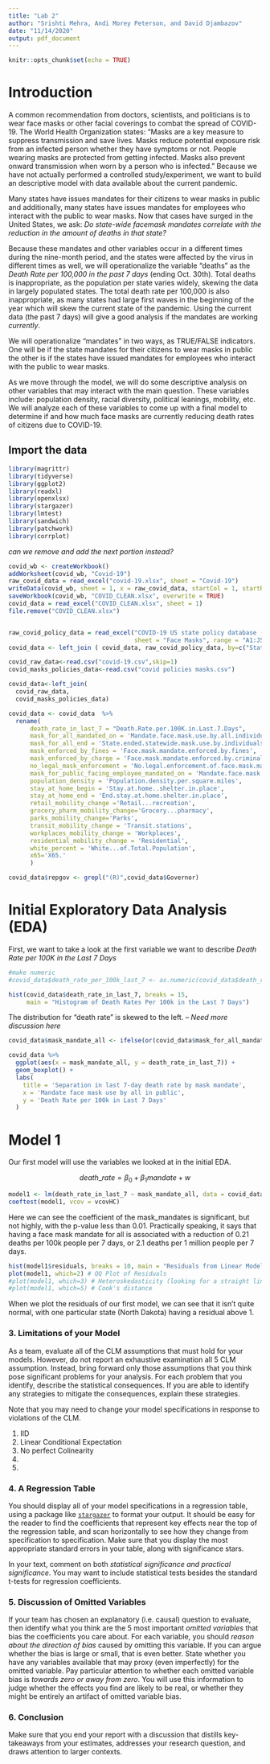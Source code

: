 ```yaml
---
title: "Lab 2"
author: "Srishti Mehra, Andi Morey Peterson, and David Djambazov"
date: "11/14/2020"
output: pdf_document
---
```


```r
knitr::opts_chunk$set(echo = TRUE)
```

# Introduction

  A common recommendation from doctors, scientists, and politicians is to wear face masks or other facial coverings to combat the spread of COVID-19. The World Health Organization states: "Masks are a key measure to suppress transmission and save lives. Masks reduce potential exposure risk from an infected person whether they have symptoms or not. People wearing masks are protected from getting infected. Masks also prevent onward transmission when worn by a person who is infected." Because we have not actually performed a controlled study/experiment, we want to build an descriptive model with data available about the current pandemic. 

Many states have issues mandates for their citizens to wear masks in public and additionally, many states have issues mandates for employees who interact with the public to wear masks.  Now that cases have surged in the United States, we ask: *Do state-wide facemask mandates correlate with the reduction in the amount of deaths in that state?* 

Because these mandates and other variables occur in a different times during the nine-month period, and the states were affected by the virus in different times as well, we will operationalize the variable "deaths" as the *Death Rate per 100,000  in the past 7 days* (ending Oct. 30th). Total deaths is inappropriate, as the population per state varies widely, skewing the data in largely populated states.  The total death rate per 100,000 is also inappropriate, as many states had large first waves in the beginning of the year which will skew the current state of the pandemic.  Using the current data (the past 7 days) will give a good analysis if the mandates are working *currently*.

We will operationalize "mandates" in two ways, as TRUE/FALSE indicators.  One will be if the state mandates for their citizens to wear masks in public the other is if the states have issued mandates for employees who interact with the public to wear masks.

As we move through the model, we will do some descriptive analysis on other variables that may interact with the main question.  These variables include: population density, racial diversity, political leanings, mobility, etc.  We will analyze each of these variables to come up with a final model to determine if and how much face masks are currently reducing death rates of citizens due to COVID-19. 

## Import the data

```r
library(magrittr)
library(tidyverse)
library(ggplot2)
library(readxl)
library(openxlsx)
library(stargazer)
library(lmtest)
library(sandwich)
library(patchwork)
library(corrplot)
```

*can we remove and add the next portion instead?*
```r
covid_wb <- createWorkbook()
addWorksheet(covid_wb, "Covid-19")
raw_covid_data = read_excel("covid-19.xlsx", sheet = "Covid-19")
writeData(covid_wb, sheet = 1, x = raw_covid_data, startCol = 1, startRow = 0, colNames = TRUE)
saveWorkbook(covid_wb, "COVID_CLEAN.xlsx", overwrite = TRUE)
covid_data = read_excel("COVID_CLEAN.xlsx", sheet = 1)
file.remove("COVID_CLEAN.xlsx")


raw_covid_policy_data = read_excel("COVID-19 US state policy database (CUSP).xlsx",
                                   sheet = "Face Masks", range = "A1:J52")
covid_data <- left_join ( covid_data, raw_covid_policy_data, by=c("State"))

```

```r
covid_raw_data<-read.csv("covid-19.csv",skip=1)
covid_masks_policies_data<-read.csv("covid policies masks.csv")

covid_data<-left_join(
  covid_raw_data,
  covid_masks_policies_data)
```


```r
covid_data <- covid_data  %>% 
  rename(
      death_rate_in_last_7 = "Death.Rate.per.100K.in.Last.7.Days",
      mask_for_all_mandated_on = 'Mandate.face.mask.use.by.all.individuals.in.public.spaces',
      mask_for_all_end = 'State.ended.statewide.mask.use.by.individuals.in.public.spaces',
      mask_enforced_by_fines = 'Face.mask.mandate.enforced.by.fines',
      mask_enforced_by_charge = 'Face.mask.mandate.enforced.by.criminal.charge.citation',
      no_legal_mask_enforcement = 'No.legal.enforcement.of.face.mask.mandate',
      mask_for_public_facing_employee_mandated_on = 'Mandate.face.mask.use.by.employees.in.public.facing.businesses',
      population_density = 'Population.density.per.square.miles',
      stay_at_home_begin = 'Stay.at.home..shelter.in.place',
      stay_at_home_end = 'End.stay.at.home.shelter.in.place',
      retail_mobility_change ='Retail...recreation',
      grocery_pharm_mobility_change='Grocery...pharmacy',
      parks_mobility_change='Parks',
      transit_mobility_change = 'Transit.stations',
      workplaces_mobility_change = 'Workplaces',
      residential_mobility_change = 'Residential',
      white_percent = 'White...of.Total.Population',
      x65='X65.'
      )

covid_data$repgov <- grepl("(R)",covid_data$Governor)

```

# Initial Exploratory Data Analysis (EDA)

First, we want to take a look at the first variable we want to describe *Death Rate per 100K in the Last 7 Days*

```r
#make numeric
#covid_data$death_rate_per_100k_last_7 <- as.numeric(covid_data$death_rate_in_last_7)

hist(covid_data$death_rate_in_last_7, breaks = 15,
     main = "Histogram of Death Rates Per 100k in the Last 7 Days")
```

The distribution for "death rate" is skewed to the left. -- *Need more discussion here*

```r
covid_data$mask_mandate_all <- ifelse(or(covid_data$mask_for_all_mandated_on == 0,                               covid_data$mask_for_all_end != 0), FALSE, TRUE)

covid_data %>% 
  ggplot(aes(x = mask_mandate_all, y = death_rate_in_last_7)) + 
  geom_boxplot() +   
  labs(
    title = 'Separation in last 7-day death rate by mask mandate', 
    x = 'Mandate face mask use by all in public', 
    y = 'Death Rate per 100k in Last 7 Days'
  )
```

# Model 1

Our first model will use the variables we looked at in the initial EDA.

$$death\_rate = \beta_0 + \beta_1 mandate + w \tag{1}$$
```r
model1 <- lm(death_rate_in_last_7 ~ mask_mandate_all, data = covid_data)
coeftest(model1, vcov = vcovHC)
```

Here we can see the coefficient of the mask_mandates is significant, but not highly, with the p-value less than 0.01.  Practically speaking, it says that having a face mask mandate for all is associated with a reduction of 0.21 deaths per 100k people per 7 days, or 2.1 deaths per 1 million people per 7 days.

```r
hist(model1$residuals, breaks = 10, main = "Residuals from Linear Model 1 Predicting Death Rate") # Histogram of the Residuals
plot(model1, which=2) # QQ Plot of Residuals
#plot(model1, which=3) # Heteroskedasticity (looking for a straight line)
#plot(model1, which=5) # Cook's distance
```

When we plot the residuals of our first model, we can see that it isn't quite normal, with one particular state (North Dakota) having a residual above 1.

### 3. Limitations of your Model 

As a team, evaluate all of the CLM assumptions that must hold for your models. However, do not report an exhaustive examination all 5 CLM assumption. Instead, bring forward only those assumptions that you think pose significant problems for your analysis. For each problem that you identify, describe the statistical consequences. If you are able to identify any strategies to mitigate the consequences, explain these strategies. 

Note that you may need to change your model specifications in response to violations of the CLM.

1. IID
2. Linear Conditional Expectation
3. No perfect Colinearity
4. 
5.

### 4. A Regression Table

You should display all of your model specifications in a regression table, using a package like [`stargazer`](https://cran.r-project.org/web/packages/stargazer/vignettes/stargazer.pdf) to format your output.  It should be easy for the reader to find the coefficients that represent key effects near the top of the regression table, and scan horizontally to see how they change from specification to specification.  Make sure that you display the most appropriate standard errors in your table, along with significance stars.

In your text, comment on both *statistical significance and practical significance*.  You may want to include statistical tests besides the standard t-tests for regression coefficients.

### 5. Discussion of Omitted Variables

If your team has chosen an explanatory (i.e. causal) question to evaluate, then identify what you think are the 5 most important *omitted variables* that bias the coefficients you care about.  For each variable, you should *reason about the direction of bias* caused by omitting this variable.  If you can argue whether the bias is large or small, that is even better.  State whether you have any variables available that may proxy (even imperfectly) for the omitted variable. Pay particular attention to whether each omitted variable bias is *towards zero or away from zero*.  You will use this information to judge whether the effects you find are likely to be real, or whether they might be entirely an artifact of omitted variable bias.

### 6. Conclusion

Make sure that you end your report with a discussion that distills key-takeaways from your estimates, addresses your research question, and draws attention to larger contexts.
